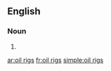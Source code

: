 ==English==

===Noun===
{{head|en|plural}}

# {{plural of|oil rig|lang=en}}

[[ar:oil rigs]]
[[fr:oil rigs]]
[[simple:oil rigs]]